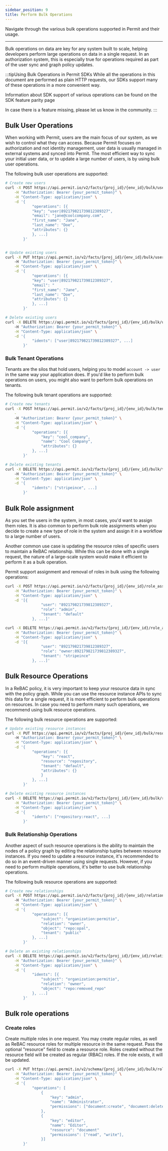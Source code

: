 ```yaml
---
sidebar_position: 9
title: Perform Bulk Operations
---
```


Navigate through the various bulk operations supported in Permit and their usage.

---

Bulk operations on data are key for any system built to scale, helping developers perform large operations on data in a single request.
In an authorization system, this is especially true for operations required as part of the user sync and graph policy updates.

:::tipUsing Bulk Operations in Permit SDKs
While all the operations in this document are performed as plain HTTP requests, our SDKs support many of these operations in a more convenient way.

Information about SDK support of various operations can be found on the SDK feature parity page

In case there is a feature missing, please let us know in the community.
:::

## Bulk User Operations

When working with Permit, users are the main focus of our system, as we wish to control what they can access.
Because Permit focuses on authorization and not identity management, user data is usually managed in external systems and synced into Permit.
The most efficient way to sync your initial user data, or to update a large number of users, is by using bulk user operations.

The following bulk user operations are supported:

```bash
# Create new users
curl -X POST https://api.permit.io/v2/facts/{proj_id}/{env_id}/bulk/users \
    -H "Authorization: Bearer {your_permit_token}" \
    -H "Content-Type: application/json" \
    -d '{
            "operations": [{
            "key": "user|892179821739812389327",
            "email": "jane@coolcompany.com",
            "first_name": "Jane",
            "last_name": "Doe",
            "attributes": {}
            }, ...]
        }'


# Update existing users
curl -X PUT https://api.permit.io/v2/facts/{proj_id}/{env_id}/bulk/users
    -H "Authorization: Bearer {your_permit_token}" \
    -H "Content-Type: application/json" \
    -d '{
            "operations": [{
            "key": "user|892179821739812389327",
            "email": "
            "first_name": "Jane",
            "last_name": "Doe",
            "attributes": {}
            }, ...]
        }'

# Delete existing users
curl -X DELETE https://api.permit.io/v2/facts/{proj_id}/{env_id}/bulk/users
    -H "Authorization: Bearer {your_permit_token}" \
    -H "Content-Type: application/json" \
    -d '{
            "idents": ["user|892179821739812389327", ...]
        }'
```

### Bulk Tenant Operations

Tenants are the silos that hold users, helping you to model `account -> user` in the same way your application does.
If you'd like to perform bulk operations on users, you might also want to perform bulk operations on tenants.

The following bulk tenant operations are supported:

```bash
# Create new tenants
curl -X POST https://api.permit.io/v2/facts/{proj_id}/{env_id}/bulk/tenants \
    -
    -H "Authorization: Bearer {your_permit_token}" \
    -H "Content-Type: application/json" \
    -d '{
            "operations": [{
                "key": "cool_company",
                "name": "Cool Company",
                "attributes": {}
            }, ...]
        }'

# Delete existing tenants
curl -X DELETE https://api.permit.io/v2/facts/{proj_id}/{env_id}/bulk/tenants
    -H "Authorization: Bearer {your_permit_token}" \
    -H "Content-Type: application/json" \
    -d '{
            "idents": ["stripeince", ...]
        }'
```

## Bulk Role assignment

As you set the users in the system, in most cases, you'd want to assign them roles.
It is also common to perform bulk role assignments when you decide to create a new type of role in the system and assign it in a workflow to a large number of users.

Another common use case is updating the resource roles of specific users to maintain a ReBAC relationship. While this can be done with a single request, the nature of a large-scale system would make it efficient to perform it as a bulk operation.

Permit support assignment and removal of roles in bulk using the following operations:

```bash
curl -X POST https://api.permit.io/v2/facts/{proj_id}/{env_id}/role_assignments/bulk \
    -H "Authorization: Bearer {your_permit_token}" \
    -H "Content-Type: application/json" \
    -d '[{
                "user": "892179821739812389327",
                "role": "admin",
                "tenant": "default"
            }, ...]'

curl -X DELETE https://api.permit.io/v2/facts/{proj_id}/{env_id}/role_assignments/bulk \
    -H "Authorization: Bearer {your_permit_token}" \
    -H "Content-Type: application/json" \
    -d '[{
                "user": "892179821739812389327",
                "role": "owner:892179821739812389327",
                "tenant": "stripeince"
            }, ...]'
```

## Bulk Resource Operations

In a ReBAC policy, it is very important to keep your resource data in sync with the policy graph.
While you can use the resource instance APIs to sync this data for a single request, it is more efficient to perform bulk operations on resources.
In case you need to perform many such operations, we recommend using bulk resource operations.

The following bulk resource operations are supported:

```bash
# Update existing resource instances
curl -X PUT https://api.permit.io/v2/facts/{proj_id}/{env_id}/bulk/resource_instances
    -H "Authorization: Bearer {your_permit_token}" \
    -H "Content-Type: application/json" \
    -d '{
            "operations": [{
                "key": "react",
                "resource": "repository",
                "tenant": "default",
                "attributes": {}
                }
            }, ...]
        }'

# Delete existing resource instances
curl -X DELETE https://api.permit.io/v2/facts/{proj_id}/{env_id}/bulk/resource_instances \
    -H "Authorization: Bearer {your_permit_token}" \
    -H "Content-Type: application/json" \
    -d '{
            "idents": ["repository:react", ...]
        }'
```

### Bulk Relationship Operations

Another aspect of such resource operations is the ability to maintain the nodes of a policy graph by editing the relationship tuples between resource instances.
If you need to update a resource instance, it's recommended to do so in an event-driven manner using single requests. However, if you need to perform multiple operations, it's better to use bulk relationship operations.

The following bulk resource operations are supported:

```bash
# Create new relationships
curl -X POST https://api.permit.io/v2/facts/{proj_id}/{env_id}/relationship_tuples/bulk
    -H "Authorization: Bearer {your_permit_token}" \
    -H "Content-Type: application/json" \
    -d '{
            "operations": [{
                "subject": "organization:permitio",
                "relation": "owner",
                "object": "repo:opal",
                "tenant": "public"
            }, ...]
        }'

# Delete an existing relationships
curl -X DELETE https://api.permit.io/v2/facts/{proj_id}/{env_id}/relationship_tuples/bulk \
    -H "Authorization: Bearer {your_permit_token}" \
    -H "Content-Type: application/json" \
    -d '{
            "idents": [{
                "subject": "organization:permitio",
                "relation": "owner",
                "object": "repo:removed_repo"
            }, ...]
        }'
```
## Bulk role operations
### Create roles

Create multiple roles in one request. You may create regular roles, as well as ReBAC resource roles for multiple resource in the same request. Pass the optional "resource" field to create a resource role. Roles created without the resource field will be created as regular (RBAC) roles. If the role exists, it will be updated.

```bash
curl -X PUT https://api.permit.io/v2/schema/{proj_id}/{env_id}/bulk/roles \
    -H "Authorization: Bearer {your_permit_token}" \
    -H "Content-Type: application/json" \
    -d '{
            "operations": [
                {
                    "key": "admin",
                    "name": "Administrator",
                    "permissions": ["document:create", "document:delete"],
                },
                {
                    "key": "editor",
                    "name": "Editor",
                    "resource": "document"
                    "permissions": ["read", "write"],
                }]
        }'
```
